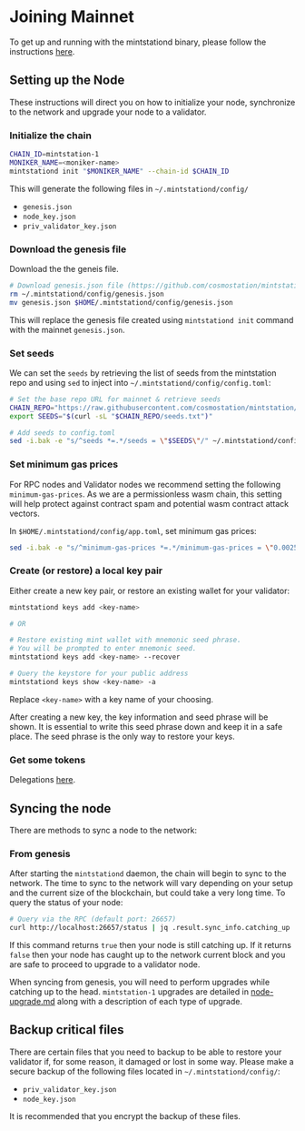 # Joining Mainnet

To get up and running with the mintstationd binary, please follow the instructions [here](../cli/setup.md).

## Setting up the Node

These instructions will direct you on how to initialize your node, synchronize to the network and upgrade your node to a validator.

### **Initialize the chain**

```bash
CHAIN_ID=mintstation-1
MONIKER_NAME=<moniker-name>
mintstationd init "$MONIKER_NAME" --chain-id $CHAIN_ID
```

This will generate the following files in `~/.mintstationd/config/`

- `genesis.json`
- `node_key.json`
- `priv_validator_key.json`

### Download the genesis file

Download the the geneis file.

```bash
# Download genesis.json file (https://github.com/cosmostation/mintstation)
rm ~/.mintstationd/config/genesis.json
mv genesis.json $HOME/.mintstationd/config/genesis.json
```

This will replace the genesis file created using `mintstationd init` command with the mainnet `genesis.json`.

### **Set seeds**

We can set the `seeds` by retrieving the list of seeds from the mintstation repo and using `sed` to inject into `~/.mintstationd/config/config.toml`:

```bash
# Set the base repo URL for mainnet & retrieve seeds
CHAIN_REPO="https://raw.githubusercontent.com/cosmostation/mintstation/main/$CHAIN_ID" && \
export SEEDS="$(curl -sL "$CHAIN_REPO/seeds.txt")"

# Add seeds to config.toml
sed -i.bak -e "s/^seeds *=.*/seeds = \"$SEEDS\"/" ~/.mintstationd/config/config.toml
```

### Set minimum gas prices

For RPC nodes and Validator nodes we recommend setting the following `minimum-gas-prices`. As we are a permissionless wasm chain, this setting will help protect against contract spam and potential wasm contract attack vectors.

In `$HOME/.mintstationd/config/app.toml`, set minimum gas prices:

```bash
sed -i.bak -e "s/^minimum-gas-prices *=.*/minimum-gas-prices = \"0.0025umint\"/" ~/.mintstationd/config/app.toml
```

### **Create (or restore) a local key pair**

Either create a new key pair, or restore an existing wallet for your validator:

```bash
mintstationd keys add <key-name>

# OR

# Restore existing mint wallet with mnemonic seed phrase.
# You will be prompted to enter mnemonic seed.
mintstationd keys add <key-name> --recover

# Query the keystore for your public address
mintstationd keys show <key-name> -a
```

Replace `<key-name>` with a key name of your choosing.

After creating a new key, the key information and seed phrase will be shown. It is essential to write this seed phrase down and keep it in a safe place. The seed phrase is the only way to restore your keys.

### **Get some tokens**

Delegations [here](delegations.md).

## Syncing the node

There are methods to sync a node to the network:

### From genesis

After starting the `mintstationd` daemon, the chain will begin to sync to the network. The time to sync to the network will vary depending on your setup and the current size of the blockchain, but could take a very long time. To query the status of your node:

```bash
# Query via the RPC (default port: 26657)
curl http://localhost:26657/status | jq .result.sync_info.catching_up
```

If this command returns `true` then your node is still catching up. If it returns `false` then your node has caught up to the network current block and you are safe to proceed to upgrade to a validator node.

When syncing from genesis, you will need to perform upgrades while catching up to the head. `mintstation-1` upgrades are detailed in [node-upgrade.md](upgrade.md) along with a description of each type of upgrade.

## Backup critical files

There are certain files that you need to backup to be able to restore your validator if, for some reason, it damaged or lost in some way. Please make a secure backup of the following files located in `~/.mintstationd/config/`:

- `priv_validator_key.json`
- `node_key.json`

It is recommended that you encrypt the backup of these files.
